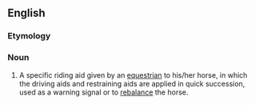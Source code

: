 ==English==
{{wikipedia}}

===Etymology===
{{prefix|en|half|halt}}

===Noun===
{{en-noun}}

# A specific riding aid given by an [[equestrian]] to his/her horse, in which the driving aids and restraining aids are applied in quick succession, used as a warning signal or to [[rebalance]] the horse.